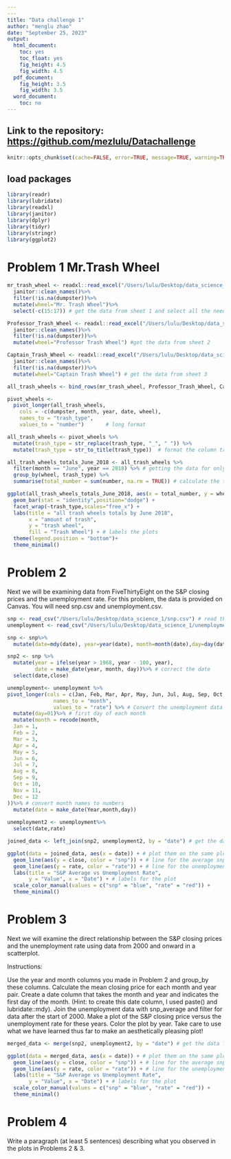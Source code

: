 ```yaml
---
---
title: "Data challenge 1"
author: "menglu zhao"
date: "September 25, 2023"
output:
  html_document:
    toc: yes
    toc_float: yes
    fig_height: 4.5
    fig_width: 4.5
  pdf_document:
    fig_height: 3.5
    fig_width: 3.5
  word_document:
    toc: no
---
```


## Link to the repository: <https://github.com/mezlulu/Datachallenge>
```r
knitr::opts_chunk$set(cache=FALSE, error=TRUE, message=TRUE, warning=TRUE)
```

## load packages
```r
library(readr)
library(lubridate)
library(readxl)
library(janitor)
library(dplyr)
library(tidyr)
library(stringr)
library(ggplot2)
```

# Problem 1 Mr.Trash Wheel

```r
mr_trash_wheel <- readxl::read_excel("/Users/lulu/Desktop/data_science_1/Trash-Wheel-Collection-Totals-8-6-19.xlsx",sheet= 1) %>%
  janitor::clean_names()%>%
  filter(!is.na(dumpster))%>%
  mutate(wheel="Mr. Trash Wheel")%>%
  select(-c(15:17)) # get the data from sheet 1 and select all the needed data.

Professor_Trash_Wheel <- readxl::read_excel("/Users/lulu/Desktop/data_science_1/Trash-Wheel-Collection-Totals-8-6-19.xlsx",sheet= 2) %>%
  janitor::clean_names()%>%
  filter(!is.na(dumpster))%>%
  mutate(wheel="Professor Trash Wheel") #get the data from sheet 2 

Captain_Trash_Wheel <- readxl::read_excel("/Users/lulu/Desktop/data_science_1/Trash-Wheel-Collection-Totals-8-6-19.xlsx",sheet= 3) %>%
  janitor::clean_names()%>%
  filter(!is.na(dumpster))%>%
  mutate(wheel="Captain Trash Wheel") # get the data from sheet 3

all_trash_wheels <- bind_rows(mr_trash_wheel, Professor_Trash_Wheel, Captain_Trash_Wheel) # bind the three dataframes together into one dataframe 

pivot_wheels <- 
  pivot_longer(all_trash_wheels,
    cols = -c(dumpster, month, year, date, wheel),
    names_to = "trash_type",
    values_to = "number")       # long format

all_trash_wheels <- pivot_wheels %>%
  mutate(trash_type = str_replace(trash_type, "_", " ")) %>%
  mutate(trash_type = str_to_title(trash_type))  # format the column trash_type for plotting.

all_trash_wheels_totals_June_2018 <- all_trash_wheels %>%
  filter(month == "June", year == 2018) %>% # getting the data for only June 2018
  group_by(wheel, trash_type) %>%
  summarise(total_number = sum(number, na.rm = TRUE)) # calculate the total number for each trash item by trash wheel

ggplot(all_trash_wheels_totals_June_2018, aes(x = total_number, y = wheel, fill = wheel)) + #a faceted bar plot (by trash type)
  geom_bar(stat = "identity",position="dodge") +
  facet_wrap(~trash_type,scales="free_x") +
  labs(title = "all trash wheels totals by June 2018",
       x = "amount of trash",
       y = "trash wheel",
       fill = "Trash Wheel") + # labels the plots
  theme(legend.position = "bottom")+
  theme_minimal() 

```

# Problem 2
Next we will be examining data from FiveThirtyEight on the S&P closing prices and the unemployment rate. For this problem, the data is provided on Canvas. You will need snp.csv and unemployment.csv.
```r
snp <- read_csv("/Users/lulu/Desktop/data_science_1/snp.csv") # read the snp data
unemployment <- read_csv("/Users/lulu/Desktop/data_science_1/unemployment.csv") # read the unemployment data

snp <- snp%>%
  mutate(date=mdy(date), year=year(date), month=month(date),day=day(date)) # convert the date to date object using mdy, create a year and month variable using year and month in package lubridate

snp2 <- snp %>%
  mutate(year = ifelse(year > 1968, year - 100, year),
         date = make_date(year, month, day))%>% # correct the date
  select(date,close)

unemployment<- unemployment %>%
pivot_longer(cols = c(Jan, Feb, Mar, Apr, May, Jun, Jul, Aug, Sep, Oct, Nov, Dec),
               names_to = "month",
               values_to = "rate") %>% # Convert the unemployment data into long format.
  mutate(day=01)%>% # first day of each month
  mutate(month = recode(month,
  Jan = 1,
  Feb = 2,
  Mar = 3,
  Apr = 4,
  May = 5,
  Jun = 6,
  Jul = 7,
  Aug = 8,
  Sep = 9,
  Oct = 10,
  Nov = 11,
  Dec = 12
))%>% # convert month names to numbers
  mutate(date = make_date(Year,month,day))
  
unemployment2 <- unemployment%>%
  select(date,rate)

joined_data <- left_join(snp2, unemployment2, by = "date") # get the data for the plot

ggplot(data = joined_data, aes(x = date)) + # plot them on the same plot
  geom_line(aes(y = close, color = "snp")) + # line for the average snp close price
  geom_line(aes(y = rate, color = "rate")) + # line for the unemployment rate
  labs(title = "S&P Average vs Unemployment Rate",
       y = "Value", x = "Date") + # labels for the plot
  scale_color_manual(values = c("snp" = "blue", "rate" = "red")) +
  theme_minimal() 
```

# Problem 3
Next we will examine the direct relationship between the S&P closing prices and the unemployment rate using data from 2000 and onward in a scatterplot.

Instructions:

Use the year and month columns you made in Problem 2 and group_by these columns.
Calculate the mean closing price for each month and year pair.
Create a date column that takes the month and year and indicates the first day of the month. (Hint: to create this date column, I used paste() and lubridate::mdy).
Join the unemployment data with snp_average and filter for data after the start of 2000.
Make a plot of the S&P closing price versus the unemployment rate for these years. Color the plot by year. Take care to use what we have learned thus far to make an aesthetically pleasing plot!

```r
merged_data <- merge(snp2, unemployment2, by = "date") # get the data for the plot

ggplot(data = merged_data, aes(x = date)) + # plot them on the same plot
  geom_line(aes(y = close, color = "snp")) + # line for the average snp close price
  geom_line(aes(y = rate, color = "rate")) + # line for the unemployment rate
  labs(title = "S&P Average vs Unemployment Rate",
       y = "Value", x = "Date") + # labels for the plot
  scale_color_manual(values = c("snp" = "blue", "rate" = "red")) +
  theme_minimal() 
```



# Problem 4
Write a paragraph (at least 5 sentences) describing what you observed in the plots in Problems 2 & 3.
